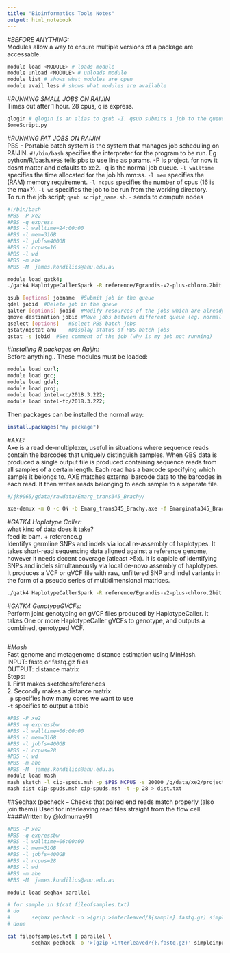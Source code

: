```yaml
---
title: "Bioinformatics Tools Notes"
output: html_notebook
---
```



#*BEFORE ANYTHING:* <br />
Modules allow a way to ensure multiple versions of a package are accessable. 
```bash
module load <MODULE> # loads module
module unload <MODULE> # unloads module
module list # shows what modules are open
module avail less # shows what modules are available
```


#*RUNNING SMALL JOBS ON RAIJIN* <br />
Times out after 1 hour. 28 cpus, q is express. 
```bash
qlogin # qlogin is an alias to qsub -I. qsub submits a job to the queue.
SomeScript.py
```


#*RUNNING FAT JOBS ON RAIJIN* <br />
PBS - Portable batch system is the system that manages job scheduling on RAIJIN.
`#!/bin/bash` specifies the interpreter for the program to be run. Eg python/R/bash.`#PBS` tells pbs to use line as params. -P is project. for now it dosnt matter and defaults to xe2. -q is the normal job queue. `-l walltime` specifies the time allocated for the job hh:mm:ss. `-l mem` specifies the (RAM) memory requirement. `-l ncpus` specifies the number of cpus (16 is the max?). `-l wd` specifies the job to be run from the working directory.
 <br />
To run the job script; `qsub script_name.sh`. - sends to compute nodes
 <br />
```bash
#!/bin/bash
#PBS -P xe2
#PBS -q express
#PBS -l walltime=24:00:00
#PBS -l mem=31GB
#PBS -l jobfs=400GB
#PBS -l ncpus=16
#PBS -l wd
#PBS -m abe
#PBS -M  james.kondilios@anu.edu.au

module load gatk4;
./gatk4 HaplotypeCallerSpark -R reference/Egrandis-v2-plus-chloro.2bit -I bams/J385.bam -O variantVCFs/J385_variants.g.vcf -ERC GVCF;

```

```bash
qsub [options] jobname 	#Submit job in the queue
qdel jobid	#Delete job in the queue
qalter [options] jobid	#Modify resources of the jobs which are already in the queue
qmove destination jobid	#Move jobs between different queue (eg. normal to express)
qselect [options]	#Select PBS batch jobs
qstat/nqstat_anu	#Display status of PBS batch jobs
qstat -s jobid	#See comment of the job (why is my job not running)

```

#*Installing R packages on Raijin:* <br/>
Before anything.. These modules must be loaded:
```bash
module load curl;
module load gcc;
module load gdal;
module load proj;
module load intel-cc/2018.3.222;
module load intel-fc/2018.3.222;
```

Then packages can be installed the normal way:
```r
install.packages("my package")
```



#*AXE:* <br />
Axe is a read de-multiplexer, useful in situations where sequence reads contain the barcodes that uniquely distinguish samples. When GBS data is produced a single output file is produced containing sequence reads from all samples of a certain length. Each read has a barcode specifying which sample it belongs to. AXE matches external barcode data to the barcodes in each read. It then writes reads belonging to each sample to a seperate file.  <br />
```bash
#/jk9065/gdata/rawdata/Emarg_trans345_Brachy/

axe-demux -m 0 -c ON -b Emarg_trans345_Brachy.axe -f Emarginata345_Brachy5_NoIndex_L005_R1_001.fastq.gz -r Emarginata345_Brachy5_NoIndex_L005_R2_001.fastq.gz -I demuxed/

```


#*GATK4 Haplotype Caller:* <br />
what kind of data does it take?  <br />
feed it: bam. + reference.g <br />
Identifys germline SNPs and indels via local re-assembly of haplotypes. It takes short-read sequencing data aligned against a reference genome, however it needs decent coverage (atleast >5x). It is capible of identifying SNPs and indels simultaneously via local de-novo assembly of haplotypes. It produces a VCF or gVCF file with raw, unfiltered SNP and indel variants in the form of a pseudo series of multidimensional matrices. <br />

```bash
./gatk4 HaplotypeCallerSpark -R reference/Egrandis-v2-plus-chloro.2bit -I bams/J385.bam -O variantVCFs/J385_variants.g.vcf -ERC GVCF

```

#*GATK4 GenotypeGVCFs:* <br />
Perform joint genotyping on gVCF files produced by HaplotypeCaller. It takes One or more HaplotypeCaller gVCFs to genotype, and outputs a combined, genotyped VCF.
```bash

```



#*Mash* <br />
Fast genome and metagenome distance estimation using MinHash. <br />
INPUT: fastq or fastq.gz files <br />
OUTPUT: distance matrix <br />
Steps: <br />
  1. First makes sketches/references <br />
  2. Secondly makes a distance matrix <br />
`-p` specifies how many cores we want to use <br />
`-t` specifies to output a table <br />

```bash
#PBS -P xe2
#PBS -q expressbw
#PBS -l walltime=06:00:00
#PBS -l mem=31GB
#PBS -l jobfs=400GB
#PBS -l ncpus=28
#PBS -l wd
#PBS -m abe
#PBS -M  james.kondilios@anu.edu.au
module load mash
mash sketch -l cip-spuds.msh -p $PBS_NCPUS -s 20000 /g/data/xe2/projects/cip-potato/data/reads/runs/run-1/*.fastq.gz
mash dist cip-spuds.msh cip-spuds.msh -t -p 28 > dist.txt

```

##Seqhax (pecheck -- Checks that paired end reads match properly (also join them))
Used for interleaving read files straight from the flow cell.
####Written by @kdmurray91
```bash
#PBS -P xe2
#PBS -q expressbw
#PBS -l walltime=06:00:00
#PBS -l mem=31GB
#PBS -l jobfs=400GB
#PBS -l ncpus=28
#PBS -l wd
#PBS -m abe
#PBS -M  james.kondilios@anu.edu.au

module load seqhax parallel

# for sample in $(cat fileofsamples.txt)
# do
#       seqhax pecheck -o >(gzip >interleaved/${sample}.fastq.gz) simpleinput/${sample}_R1_001.fastq.gz simpleinput/${sample}_R2_001.fastq.gz
# done

cat fileofsamples.txt | parallel \
        seqhax pecheck -o '>(gzip >interleaved/{}.fastq.gz)' simpleinput/{}_R1_001.fastq.gz simpleinput/{}_R2_001.fastq.gz
```




